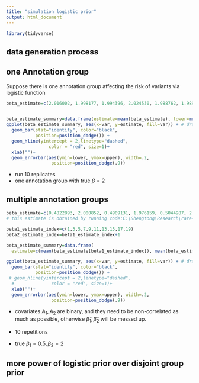 ```yaml
---
title: "simulation logistic prior"
output: html_document
---
```


```r
library(tidyverse)
```

## data generation process 




## one Annotation group 

Suppose there is one annotation group affecting the risk of variants via logistic function 

```r
beta_estimate=c(2.016002, 1.998177, 1.994396, 2.024530, 1.988762, 1.989376, 1.995133, 2.011443, 1.977110, 1.969553) # this estimate is obtained by running code: LogisticPriorOneAnnoFeature.R 


beta_estimate_summary=data.frame(estimate=mean(beta_estimate), lower=mean(beta_estimate)-sd(beta_estimate), upper=mean(beta_estimate)+sd(beta_estimate), var="effect size: beta")
ggplot(beta_estimate_summary, aes(x=var, y=estimate, fill=var)) + # draw the OR plot 
  geom_bar(stat="identity", color="black", 
           position=position_dodge()) +
  geom_hline(yintercept = 2,linetype="dashed", 
                color = "red", size=1)+
  xlab("")+
  geom_errorbar(aes(ymin=lower, ymax=upper), width=.2,
                 position=position_dodge(.9)) 

```

* run 10 replicates 
* one annotation group with true $\beta=2$



## multiple annotation groups 

```r
beta_estimate=c(0.4822893, 2.000852, 0.4909131, 1.976159, 0.5044987, 2.000259, 0.4988077, 1.980916, 0.4992905, 2.009325, 0.4908483,  2.003779, 0.5031419, 2.015141,0.5085360, 2.005088,0.5025723, 1.995207, 0.4998137, 2.019582) 
# this estimate is obtained by running code:C:\Shengtong\Research\rare-var\RareVariant\rare-var-project\code\LogisticPriorManyAnnoFeature.R 

beta1_estimate_index=c(1,3,5,7,9,11,13,15,17,19)
beta2_estimate_index=beta1_estimate_index+1

beta_estimate_summary=data.frame(
  estimate=c(mean(beta_estimate[beta1_estimate_index]), mean(beta_estimate[beta2_estimate_index])),  lower=c(mean(beta_estimate[beta1_estimate_index])-sd(beta_estimate[beta1_estimate_index]), mean(beta_estimate[beta2_estimate_index])-sd(beta_estimate[beta2_estimate_index])), upper=c(mean(beta_estimate[beta1_estimate_index])+sd(beta_estimate[beta1_estimate_index]), mean(beta_estimate[beta2_estimate_index])+sd(beta_estimate[beta2_estimate_index])), var=c("beta1", "beta2"))

ggplot(beta_estimate_summary, aes(x=var, y=estimate, fill=var)) + # draw the OR plot 
  geom_bar(stat="identity", color="black", 
           position=position_dodge()) +
 # geom_hline(yintercept = 2,linetype="dashed", 
  #              color = "red", size=1)+
  xlab("")+
  geom_errorbar(aes(ymin=lower, ymax=upper), width=.2,
                 position=position_dodge(.9)) 

```

* covariates $A_1, A_2$ are binary, and they need to be non-correlated as much as possible, otherwise $\widehat{\beta}_1, \widehat{\beta}_2$ will be messed up.  

* 10 repetitions 

* true $\beta_1=0.5, \beta_2=2$


## more power of logistic prior over disjoint group prior 



